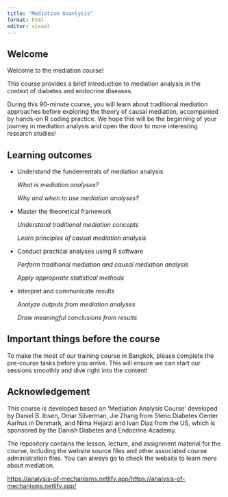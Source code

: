 ```yaml
---
title: "Mediation Ananlysis"
format: html
editor: visual
---
```


## Welcome

Welcome to the mediation course!

This course provides a brief introduction to mediation analysis in the context of diabetes and endocrine diseases.

During this 90-minute course, you will learn about traditional mediation approaches before exploring the theory of causal mediation, accompanied by hands-on R coding practice. We hope this will be the beginning of your journey in mediation analysis and open the door to more interesting research studies!

::: callout-note
## Learning outcomes

-   Understand the fundementals of mediation analysis

    *What is mediation analyses?*

    *Why and when to use mediation analyses?*

-   Master the theoretical framework

    *Understand traditional mediation concepts*

    *Learn principles of causal mediation analysis*

-   Conduct practical analyses using R software

    *Perform traditional mediation and causal mediation analysis*

    *Apply appropriate statistical methods*

-   Interpret and communicate results

    *Analyze outputs from mediation analyses*

    *Draw meaningful conclusions from results*
:::

## Important things before the course

To make the most of our training course in Bangkok, please complete the pre-course tasks before you arrive. This will ensure we can start our sessions smoothly and dive right into the content!

## Acknowledgement

This course is developed based on 'Mediation Analysis Course' developed by Daniel B. Ibsen, Omar Silverman, Jie Zhang from Steno Diabetes Center Aarhus in Denmark, and Nima Hejarzi and Ivan Diaz from the US, which is sponsored by the Danish Diabetes and Endocrine Academy.

The repository contains the lesson, lecture, and assignment material for the course, including the website source files and other associated course administration files. You can always go to check the website to learn more about mediation.

[https://analysis-of-mechanisms.netlify.app/https://analysis-of-mechanisms.netlify.app/](https://analysis-of-mechanisms.netlify.app/)
